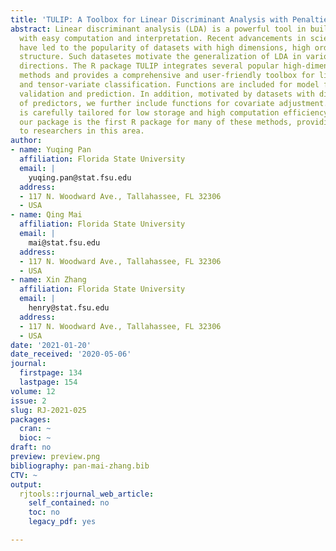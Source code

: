 ```yaml
---
title: 'TULIP: A Toolbox for Linear Discriminant Analysis with Penalties'
abstract: Linear discriminant analysis (LDA) is a powerful tool in building classifiers
  with easy computation and interpretation. Recent advancements in science technology
  have led to the popularity of datasets with high dimensions, high orders and complicated
  structure. Such datasetes motivate the generalization of LDA in various research
  directions. The R package TULIP integrates several popular high-dimensional LDA-based
  methods and provides a comprehensive and user-friendly toolbox for linear, semi-parametric
  and tensor-variate classification. Functions are included for model fitting, cross
  validation and prediction. In addition, motivated by datasets with diverse sources
  of predictors, we further include functions for covariate adjustment. Our package
  is carefully tailored for low storage and high computation efficiency. Moreover,
  our package is the first R package for many of these methods, providing great convenience
  to researchers in this area.
author:
- name: Yuqing Pan
  affiliation: Florida State University
  email: |
    yuqing.pan@stat.fsu.edu
  address:
  - 117 N. Woodward Ave., Tallahassee, FL 32306
  - USA
- name: Qing Mai
  affiliation: Florida State University
  email: |
    mai@stat.fsu.edu
  address:
  - 117 N. Woodward Ave., Tallahassee, FL 32306
  - USA
- name: Xin Zhang
  affiliation: Florida State University
  email: |
    henry@stat.fsu.edu
  address:
  - 117 N. Woodward Ave., Tallahassee, FL 32306
  - USA
date: '2021-01-20'
date_received: '2020-05-06'
journal:
  firstpage: 134
  lastpage: 154
volume: 12
issue: 2
slug: RJ-2021-025
packages:
  cran: ~
  bioc: ~
draft: no
preview: preview.png
bibliography: pan-mai-zhang.bib
CTV: ~
output:
  rjtools::rjournal_web_article:
    self_contained: no
    toc: no
    legacy_pdf: yes

---
```

